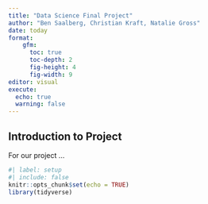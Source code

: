 ```yaml
---
title: "Data Science Final Project"
author: "Ben Saalberg, Christian Kraft, Natalie Gross"
date: today
format: 
    gfm: 
      toc: true
      toc-depth: 2
      fig-height: 4
      fig-width: 9
editor: visual
execute: 
  echo: true
  warning: false
---
```


## Introduction to Project

For our project ...

```r
#| label: setup
#| include: false
knitr::opts_chunk$set(echo = TRUE)
library(tidyverse)
```
